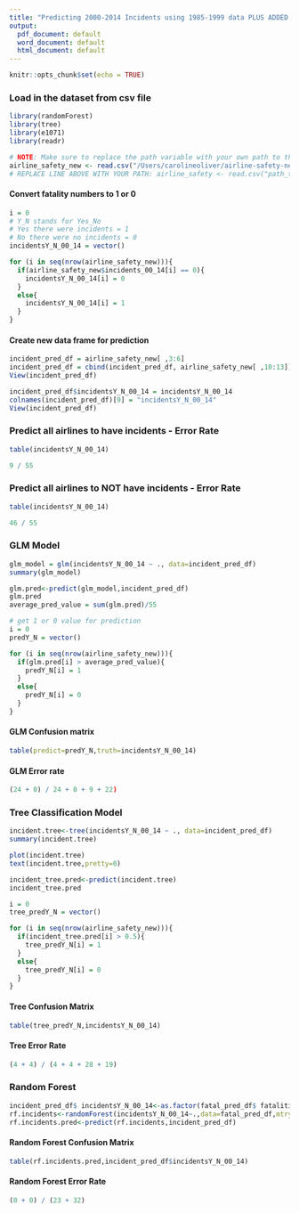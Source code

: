 ```yaml
---
title: "Predicting 2000-2014 Incidents using 1985-1999 data PLUS ADDED COLUMNS""
output:
  pdf_document: default
  word_document: default
  html_document: default
---
```


```r
knitr::opts_chunk$set(echo = TRUE)
```

### Load in the dataset from csv file
```r
library(randomForest)
library(tree)
library(e1071)
library(readr)

# NOTE: Make sure to replace the path variable with your own path to the file
airline_safety_new <- read.csv("/Users/carolineoliver/airline-safety-new.csv")
# REPLACE LINE ABOVE WITH YOUR PATH: airline_safety <- read.csv("path_to_csv_file_here")
```

#### Convert fatality numbers to 1 or 0
```r
i = 0
# Y_N stands for Yes_No
# Yes there were incidents = 1
# No there were no incidents = 0
incidentsY_N_00_14 = vector()

for (i in seq(nrow(airline_safety_new))){
  if(airline_safety_new$incidents_00_14[i] == 0){
    incidentsY_N_00_14[i] = 0
  }
  else{
    incidentsY_N_00_14[i] = 1
  }
}
```

#### Create new data frame for prediction
```r
incident_pred_df = airline_safety_new[ ,3:6]
incident_pred_df = cbind(incident_pred_df, airline_safety_new[ ,10:13])
View(incident_pred_df)

incident_pred_df$incidentsY_N_00_14 = incidentsY_N_00_14
colnames(incident_pred_df)[9] = "incidentsY_N_00_14"
View(incident_pred_df)
```

### Predict all airlines to have incidents - Error Rate
```r
table(incidentsY_N_00_14)

9 / 55
```

### Predict all airlines to NOT have incidents - Error Rate
```r
table(incidentsY_N_00_14)

46 / 55
```

### GLM Model
```r
glm_model = glm(incidentsY_N_00_14 ~ ., data=incident_pred_df)
summary(glm_model)

glm.pred<-predict(glm_model,incident_pred_df)
glm.pred
average_pred_value = sum(glm.pred)/55

# get 1 or 0 value for prediction
i = 0
predY_N = vector()

for (i in seq(nrow(airline_safety_new))){
  if(glm.pred[i] > average_pred_value){
    predY_N[i] = 1
  }
  else{
    predY_N[i] = 0
  }
}
```

#### GLM Confusion matrix
```r
table(predict=predY_N,truth=incidentsY_N_00_14)
```

#### GLM Error rate
```r
(24 + 0) / 24 + 0 + 9 + 22)
```

### Tree Classification Model
```r
incident.tree<-tree(incidentsY_N_00_14 ~ ., data=incident_pred_df)
summary(incident.tree)

plot(incident.tree)
text(incident.tree,pretty=0)

incident_tree.pred<-predict(incident.tree)
incident_tree.pred

i = 0
tree_predY_N = vector()

for (i in seq(nrow(airline_safety_new))){
  if(incident_tree.pred[i] > 0.5){
    tree_predY_N[i] = 1
  }
  else{
    tree_predY_N[i] = 0
  }
}
```

#### Tree Confusion Matrix
```r
table(tree_predY_N,incidentsY_N_00_14)
```

#### Tree Error Rate
```r
(4 + 4) / (4 + 4 + 28 + 19)
```

### Random Forest
```r
incident_pred_df$ incidentsY_N_00_14<-as.factor(fatal_pred_df$ fatalitiesY_N_00_14)
rf.incidents<-randomForest(incidentsY_N_00_14~.,data=fatal_pred_df,mtry=8,importance=T)
rf.incidents.pred<-predict(rf.incidents,incident_pred_df)
```

#### Random Forest Confusion Matrix
```r
table(rf.incidents.pred,incident_pred_df$incidentsY_N_00_14)
```

#### Random Forest Error Rate
```r
(0 + 0) / (23 + 32)
```
